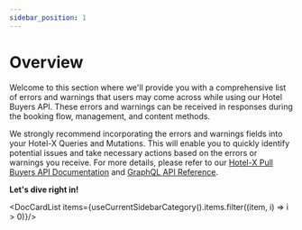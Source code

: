 ```yaml
---
sidebar_position: 1
---
```


# Overview

Welcome to this section where we'll provide you with a comprehensive list of errors and warnings that users may come across while using our Hotel Buyers API. These errors and warnings can be received in responses during the booking flow, management, and content methods.  

We strongly recommend incorporating the errors and warnings fields into your Hotel-X Queries and Mutations. This will enable you to quickly identify potential issues and take necessary actions based on the errors or warnings you receive. For more details, please refer to our [Hotel-X Pull Buyers API Documentation](/docs/apis/for-buyers/hotel-x-pull-buyers-api/quickstart) and [GraphQL API Reference](/api).

**Let's dive right in!**


<DocCardList items={useCurrentSidebarCategory().items.filter((item, i) => i > 0)}/>